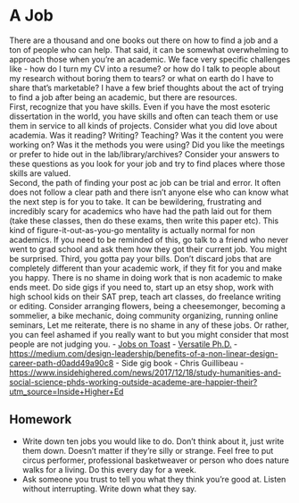 # A Job 
There are a thousand and one books out there on how to find a job and a ton of people who can help. That said, it can be somewhat overwhelming to approach those when you’re an academic. We face very specific challenges like - how do I turn my CV into a resume? or how do I talk to people about my research without boring them to tears? or what on earth do I have to share that’s marketable? I have a few brief thoughts about the act of trying to find a job after being an academic, but there are resources.  
First, recognize that you have skills. Even if you have the most esoteric dissertation in the world, you have skills and often can teach them or use them in service to all kinds of projects. Consider what you did love about academia. Was it reading? Writing? Teaching? Was it the content you were working on? Was it the methods you were using? Did you like the meetings or prefer to hide out in the lab/library/archives? Consider your answers to these questions as you look for your job and try to find places where those skills are valued.  
Second, the path of finding your post ac job can be trial and error. It often does not follow a clear path and there isn’t anyone else who can know what the next step is for you to take. It can be bewildering, frustrating and incredibly scary for academics who have had the path laid out for them (take these classes, then do these exams, then write this paper etc). This kind of figure-it-out-as-you-go mentality is actually normal for non academics. If you need to be reminded of this, go talk to a friend who never went to grad school and ask them how they got their current job. You might be surprised. 
Third, you gotta pay your bills. Don’t discard jobs that are completely different than your academic work, if they fit for you and make you happy. There is no shame in doing work that is non academic to make ends meet. Do side gigs if you need to, start up an etsy shop, work with high school kids on their SAT prep, teach art classes, do freelance writing or editing. Consider arranging flowers, being a cheesemonger, becoming a sommelier, a bike mechanic, doing community organizing, running online seminars, Let me reiterate, there is no shame in any of these jobs. Or rather, you can feel ashamed if you really want to but you might consider that most people are not judging you. 
- [Jobs on Toast](http://jobsontoast.com/)
- [Versatile Ph.D.](https://versatilephd.com/)
- [https://medium.com/design-leadership/benefits-of-a-non-linear-design-career-path-d0add49a90c8](https://medium.com/design-leadership/benefits-of-a-non-linear-design-career-path-d0add49a90c8)
- Side gig book - Chris Guillibeau 
- [https://www.insidehighered.com/news/2017/12/18/study-humanities-and-social-science-phds-working-outside-academe-are-happier-their?utm\_source=Inside+Higher+Ed](https://www.insidehighered.com/news/2017/12/18/study-humanities-and-social-science-phds-working-outside-academe-are-happier-their?utm_source=Inside+Higher+Ed)

## Homework 
- Write down ten jobs you would like to do. Don’t think about it, just write them down. Doesn’t matter if they’re silly or strange. Feel free to put circus performer, professional basketweaver or person who does nature walks for a living. Do this every day for a week. 
- Ask someone you trust to tell you what they think you’re good at. Listen without interrupting. Write down what they say. 
